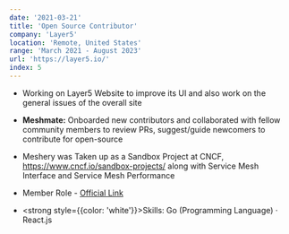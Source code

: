 ```yaml
---
date: '2021-03-21'
title: 'Open Source Contributor'
company: 'Layer5'
location: 'Remote, United States'
range: 'March 2021 - August 2023'
url: 'https://layer5.io/'
index: 5
---
```


- Working on Layer5 Website to improve its UI and also work on the general issues of the overall site
- **Meshmate:** Onboarded new contributors and collaborated with fellow community members to review PRs, suggest/guide newcomers to contribute for open-source
- Meshery was Taken up as a Sandbox Project at CNCF, https://www.cncf.io/sandbox-projects/ along with Service Mesh Interface and Service Mesh Performance
- Member Role - [Official Link](https://layer5.io/community/members/adithya-krishna)

- <strong style={{color: 'white'}}>Skills:</strong> Go (Programming Language) · React.js